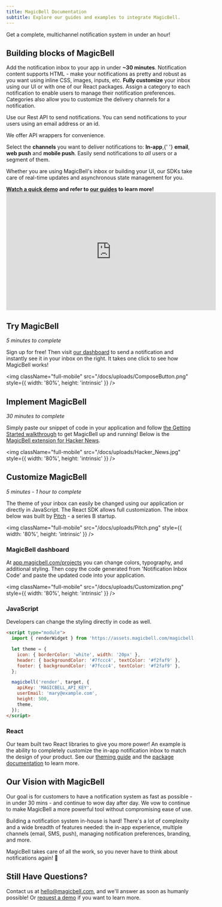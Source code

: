 ```yaml
---
title: MagicBell Documentation
subtitle: Explore our guides and examples to integrate MagicBell.
---
```


<Note className="text-darkPurple bg-purple bg-opacity-5 border-none text-lg text-center">
  Get a complete, multichannel notification system in under an hour!
</Note>

## Building blocks of MagicBell

<Grid>
  <Card title="Notification inbox">
    Add the notification inbox to your app in under <b>~30 minutes</b>.
  </Card>
  <Card title="Rich text">
    Notification content supports HTML - make your notifications as pretty and robust as
    you want using inline CSS, images, inputs, etc.
  </Card>
  <Card title="Customization">
    <b>Fully customize</b> your inbox using our UI or with one of our React packages.
  </Card>
  <Card title="Categories">
    Assign a category to each notification to enable users to manage their notification
    preferences. Categories also allow you to customize the delivery channels for a
    notification.
  </Card>
  <Card title="API">
    <p>
      Use our Rest API to send notifications. You can send notifications to your users
      using an email address or an id.
    </p>
    <p>We offer API wrappers for convenience.</p>
  </Card>
  <Card title="Channels">
    Select the <b>channels</b> you want to deliver notifications to: <b>In-app</b>,{' '}
    <b>email</b>, <b>web push</b> and <b>mobile push</b>.
  </Card>
  <Card title="Announcements">
    Easily send notifications to <i>all</i> users or a segment of them.
  </Card>
</Grid>

Whether you are using MagicBell's inbox or building your UI, our SDKs take care of real-time updates and asynchronous state management for you.

<strong>
<a href="https://www.youtube.com/watch?v=oLkWQfVYjgw&t=1s">Watch a quick demo</a> and refer to <a href="https://magicbell.com/docs/channels">our guides</a> to learn more!
</strong>

<iframe width="560" height="315" src="https://www.youtube.com/embed/oLkWQfVYjgw" title="YouTube video player" frameborder="0" allow="accelerometer; autoplay; clipboard-write; encrypted-media; gyroscope; picture-in-picture" allowfullscreen></iframe>

## Try MagicBell

<i>5 minutes to complete</i>

Sign up for free! Then visit [our dashboard](https://app.magicbell.com) to send a notification and instantly see it in your inbox on the right. It takes one click to see how MagicBell works!

<img
  className="full-mobile"
  src="/docs/uploads/ComposeButton.png"
  style={{ width: '80%', height: 'intrinsic' }}
/>

## Implement MagicBell

<i>30 minutes to complete</i>

Simply paste our snippet of code in your application and follow [the Getting Started walkthrough](https://magicbell.com/docs/getting-started-with-magicbell) to get MagicBell up and running! Below is the <a href="https://chrome.google.com/webstore/detail/hacker-news-notifications/bbkfblhdgiddlkfkipjdhhfoephonoba?hl=en">MagicBell extension for Hacker News</a>.

<img
  className="full-mobile"
  src="/docs/uploads/Hacker_News.jpg"
  style={{ width: '80%', height: 'intrinsic' }}
/>

## Customize MagicBell

<i>5 minutes - 1 hour to complete</i>

The theme of your inbox can easily be changed using our application or directly in JavaScript. The React SDK allows full customization. The inbox below was built by <a href="https://pitch.com/">Pitch</a> - a series B startup.

<img
  className="full-mobile"
  src="/docs/uploads/Pitch.png"
  style={{ width: '80%', height: 'intrinsic' }}
/>

### MagicBell dashboard

At [app.magicbell.com/projects](https://app.magicbell.com/projects) you can
change colors, typography, and additional styling. Then copy the code generated
from 'Notification Inbox Code' and paste the updated code into your application.

<img
  className="full-mobile"
  src="/docs/uploads/Customization.png"
  style={{ width: '80%', height: 'intrinsic' }}
/>

### JavaScript

Developers can change the styling directly in code as well.

```html title=ESM
<script type="module">
  import { renderWidget } from 'https://assets.magicbell.com/magicbell.esm.js';

  let theme = {
    icon: { borderColor: 'white', width: '20px' },
    header: { backgroundColor: '#7fccc4', textColor: '#f2faf9' },
    footer: { backgroundColor: '#7fccc4', textColor: '#f2faf9' },
  };

  magicbell('render', target, {
    apiKey: 'MAGICBELL_API_KEY',
    userEmail: 'mary@example.com',
    height: 500,
    theme,
  });
</script>
```

### React

Our team built two React libraries to give you more power! An example is the
ability to completely customize the in-app notification inbox to match the
design of your product. See our [theming guide](https://magicbell.com/docs/react/theme-customization) and the
[package documentation](https://www.npmjs.com/package/@magicbell/magicbell-react) to
learn more.

## Our Vision with MagicBell

Our goal is for customers to have a notification system as fast as possible - in
under 30 mins - and continue to wow day after day. We vow to continue to make
MagicBell a more powerful tool without compromising ease of use.

Building a notification system in-house is hard! There's a lot of complexity and
a wide breadth of features needed: the in-app experience, multiple channels
(email, SMS, push), managing notification preferences, branding, and more.

MagicBell takes care of all the work, so you never have to think about
notifications again! 🙂

## Still Have Questions?

Contact us at [hello@magicbell.com](mailto:hello@magicbell.com), and we'll
answer as soon as humanly possible! Or [request a demo](https://calendly.com/hana_mohan/demo-magicbell)
if you want to learn more.
